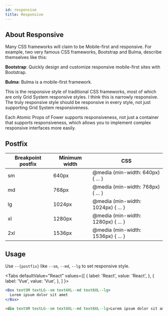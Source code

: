 ```yaml
---
id: responsive
title: Responsive
---
```



## About Responsive

Many CSS frameworks will claim to be Mobile-first and responsive. For example, two very famous CSS frameworks, Bootstrap and Bulma, describe themselves like this:

**Bootstrap**: Quickly design and customize responsive mobile-first sites with Bootstrap.

**Bulma**: Bulma is a mobile-first framework.

This is the responsive style of traditional CSS frameworks, most of which are only Grid System responsive styles. I think this is narrowly responsive. The truly responsive style should be responsive in every style, not just supporting Grid System responsiveness.

Each Atomic Props of Fower supports responsiveness, not just a container that supports responsiveness, which allows you to implement complex responsive interfaces more easily.

## Postfix

| Breakpoint postfix | Minimum width | CSS                                |
| ------------------ | ------------- | ---------------------------------- |
| sm                 | 640px         | @media (min-width: 640px) { ... }  |
| md                 | 768px         | @media (min-width: 768px) { ... }  |
| lg                 | 1024px        | @media (min-width: 1024px) { ... } |
| xl                 | 1280px        | @media (min-width: 1280px) { ... } |
| 2xl                | 1536px        | @media (min-width: 1536px) { ... } |

## Usage

Use `--{postfix}` like `--sm`, `--md`, `--lg` to set responsive style.

<Tabs
  defaultValue="React"
  values={[
    { label: 'React', value: 'React', },
    { label: 'Vue', value: 'Vue', },
  ]
}>
<TabItem value="React">

```jsx live
<Box textSM textLG--sm text4XL--md text6XL--lg>
  Lorem ipsum dolor sit amet
</Box>
```

</TabItem>
<TabItem value="Vue">

```html
<div textSM textLG--sm text4XL--md text6XL--lg>Lorem ipsum dolor sit amet</div>
```

</TabItem>
</Tabs>
